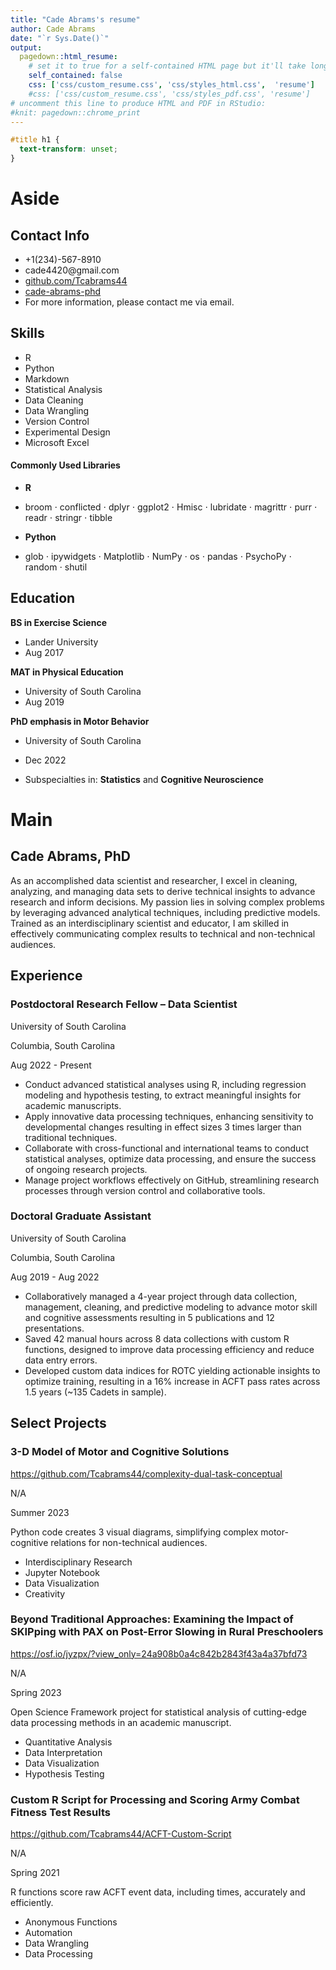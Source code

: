 ```yaml
---
title: "Cade Abrams's resume"
author: Cade Abrams
date: "`r Sys.Date()`"
output:
  pagedown::html_resume:
    # set it to true for a self-contained HTML page but it'll take longer to render
    self_contained: false
    css: ['css/custom_resume.css', 'css/styles_html.css',  'resume']
    #css: ['css/custom_resume.css', 'css/styles_pdf.css', 'resume']
# uncomment this line to produce HTML and PDF in RStudio:
#knit: pagedown::chrome_print
---
```

```css
#title h1 {
  text-transform: unset;
}
```

Aside
================================================================================

Contact Info {#contact}
--------------------------------------------------------------------------------
- <i class="fa fa-mobile"></i> +1(234)-567-8910
- <i class="fa fa-envelope"></i> cade4420@gmail.com
- <i class="fa fa-github"></i> [github.com/Tcabrams44](https://github.com/Tcabrams44)
- <i class="fa fa-linkedin"></i> [cade-abrams-phd](https://www.linkedin.com/in/cade-abrams-phd)
- For more information, please contact me via email.


Skills {#skills}
--------------------------------------------------------------------------------
- R
- Python
- Markdown
- Statistical Analysis
- Data Cleaning
- Data Wrangling
- Version Control
- Experimental Design
- Microsoft Excel

#### Commonly Used Libraries
- **R**  

-  broom $\cdot$ conflicted $\cdot$ dplyr $\cdot$ ggplot2 $\cdot$ Hmisc $\cdot$ lubridate $\cdot$ magrittr $\cdot$ purr $\cdot$ readr $\cdot$ stringr $\cdot$ tibble  

- **Python**  

-  glob $\cdot$ ipywidgets $\cdot$ Matplotlib $\cdot$ NumPy $\cdot$ os $\cdot$ pandas $\cdot$ PsychoPy $\cdot$ random $\cdot$ shutil 

Education {data-icon=graduation-cap data-concise=true}
--------------------------------------------------------------------------------

**BS in Exercise Science**

- Lander University  
- Aug 2017

**MAT in Physical Education**

- University of South Carolina 
- Aug 2019

**PhD emphasis in Motor Behavior**

- University of South Carolina  
- Dec 2022

- Subspecialties in: **Statistics** and **Cognitive Neuroscience**

Main
================================================================================

Cade Abrams, PhD {#title}
--------------------------------------------------------------------------------

As an accomplished data scientist and researcher, I excel in cleaning, analyzing, and managing data sets to derive technical insights to advance research and inform decisions. My passion lies in solving complex problems by leveraging advanced analytical techniques, including predictive models. Trained as an interdisciplinary scientist and educator, I am skilled in effectively communicating complex results to technical and non-technical audiences.

Experience {data-icon=suitcase}
--------------------------------------------------------------------------------

### Postdoctoral Research Fellow -- Data Scientist

University of South Carolina

Columbia, South Carolina

Aug 2022 - Present

- Conduct advanced statistical analyses using R, including regression modeling 
and hypothesis testing, to extract meaningful insights for academic manuscripts.
- Apply innovative data processing techniques, enhancing sensitivity to 
developmental changes resulting in effect sizes 3 times larger than traditional 
techniques.
- Collaborate with cross-functional and international teams to conduct 
statistical analyses, optimize data processing, and ensure the success of 
ongoing research projects.
- Manage project workflows effectively on GitHub, streamlining research 
processes through version control and collaborative tools.

### Doctoral Graduate Assistant

University of South Carolina

Columbia, South Carolina

Aug 2019 - Aug 2022

- Collaboratively managed a 4-year project through data collection, 
management, cleaning, and predictive modeling to advance motor skill and
cognitive assessments resulting in 5 publications and 12 presentations.
- Saved 42 manual hours across 8 data collections with custom R functions, 
designed to improve data processing efficiency and reduce data entry errors.
- Developed custom data indices for ROTC yielding actionable insights to 
optimize training, resulting in a 16% increase in ACFT pass rates across 1.5 
years (~135 Cadets in sample).

Select Projects {data-icon=code data-concise=true}
--------------------------------------------------------------------------------
### 3-D Model of Motor and Cognitive Solutions
<i class="fa fa-github"></i> [https://github.com/Tcabrams44/complexity-dual-task-conceptual](https://github.com/Tcabrams44/complexity-dual-task-conceptual)

N/A

Summer 2023

Python code creates 3 visual diagrams, simplifying complex motor-cognitive 
relations for non-technical audiences.

:::concise
- Interdisciplinary Research
- Jupyter Notebook
- Data Visualization
- Creativity
:::

### Beyond Traditional Approaches: Examining the Impact of SKIPping with PAX on Post-Error Slowing in Rural Preschoolers
<i class="fa fa-link"></i> [https://osf.io/jyzpx/?view_only=24a908b0a4c842b2843f43a4a37bfd73](https://osf.io/jyzpx/?view_only=24a908b0a4c842b2843f43a4a37bfd73)

N/A

Spring 2023


Open Science Framework project for statistical analysis of cutting-edge data 
processing methods in an academic manuscript.

:::concise
- Quantitative Analysis
- Data Interpretation
- Data Visualization
- Hypothesis Testing
:::

### Custom R Script for Processing and Scoring Army Combat Fitness Test Results
<i class="fa fa-github"></i> [https://github.com/Tcabrams44/ACFT-Custom-Script](https://github.com/Tcabrams44/ACFT-Custom-Script)

N/A

Spring 2021

R functions score raw ACFT event data, including times, accurately and 
efficiently.

:::concise
- Anonymous Functions
- Automation
- Data Wrangling
- Data Processing
:::
